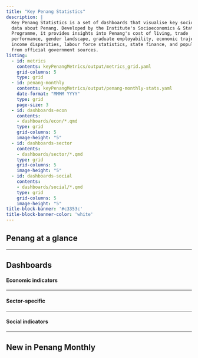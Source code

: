 ```yaml
---
title: "Key Penang Statistics"
description: |
  Key Penang Statistics is a set of dashboards that visualise key socioeconomic 
  data about Penang. Developed by the Institute's Socioeconomics & Statistics 
  Programme, it provides insights into Penang's cost of living, trade
  performance, gender landscape, graduate employability, economic trajectory, 
  income disparities, labour force statistics, state finance, and population trends 
  from official government sources. 
listing:
  - id: metrics
    contents: keyPenangMetrics/output/metrics_grid.yaml
    grid-columns: 5
    type: grid
  - id: penang-monthly
    contents: keyPenangMetrics/output/penang-monthly-stats.yaml
    date-format: "MMMM YYYY"
    type: grid
    page-size: 3
  - id: dashboards-econ
    contents: 
    - dashboards/econ/*.qmd
    type: grid
    grid-columns: 5
    image-height: "5"
  - id: dashboards-sector
    contents: 
    - dashboards/sector/*.qmd
    type: grid
    grid-columns: 5
    image-height: "5"
  - id: dashboards-social
    contents: 
    - dashboards/social/*.qmd
    type: grid
    grid-columns: 5
    image-height: "5"
title-block-banner: '#c3353c'
title-block-banner-color: 'white'
---
```


## Penang at a glance

:::: metrics
::: {#metrics}
:::
::::

------------------------------------------------------------------------

## Dashboards

#### Economic indicators

:::: dashboards
::: {#dashboards-econ}
:::
::::

------------------------------------------------------------------------

#### Sector-specific

:::: dashboards
::: {#dashboards-sector}
:::
::::

------------------------------------------------------------------------

#### Social indicators

:::: dashboards
::: {#dashboards-social}
:::
::::

------------------------------------------------------------------------

## New in Penang Monthly

::: {#penang-monthly}
:::